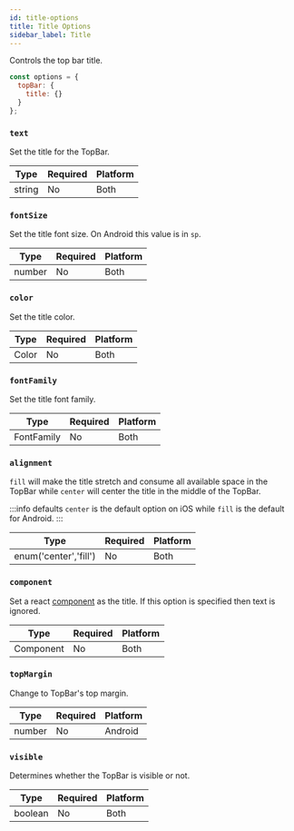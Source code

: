 ```yaml
---
id: title-options
title: Title Options
sidebar_label: Title
---
```


Controls the top bar title.

```js
const options = {
  topBar: {
    title: {}
  }
};
```

### `text`

Set the title for the TopBar.

| Type   | Required | Platform |
| ------ | -------- | -------- |
| string | No       | Both     |

### `fontSize`

Set the title font size. On Android this value is in `sp`.

| Type   | Required | Platform |
| ------ | -------- | -------- |
| number | No       | Both     |

### `color`

Set the title color.

| Type  | Required | Platform |
| ----- | -------- | -------- |
| Color | No       | Both     |

### `fontFamily`

Set the title font family.

| Type       | Required | Platform |
| ---------- | -------- | -------- |
| FontFamily | No       | Both     |

### `alignment`

`fill` will make the title stretch and consume all available space in the TopBar while `center` will center the title in the middle of the TopBar.

:::info defaults
`center` is the default option on iOS while `fill` is the default for Android.
:::

| Type                  | Required | Platform |
| --------------------- | -------- | -------- |
| enum('center','fill') | No       | Both     |

### `component`

Set a react [component](api-component.mdx) as the title. If this option is specified then text is ignored.

| Type      | Required | Platform |
| --------- | -------- | -------- |
| Component | No       | Both     |

### `topMargin`

Change to TopBar's top margin.

| Type   | Required | Platform |
| ------ | -------- | -------- |
| number | No       | Android  |

### `visible`

Determines whether the TopBar is visible or not.

| Type    | Required | Platform |
| ------- | -------- | -------- |
| boolean | No       | Both     |
